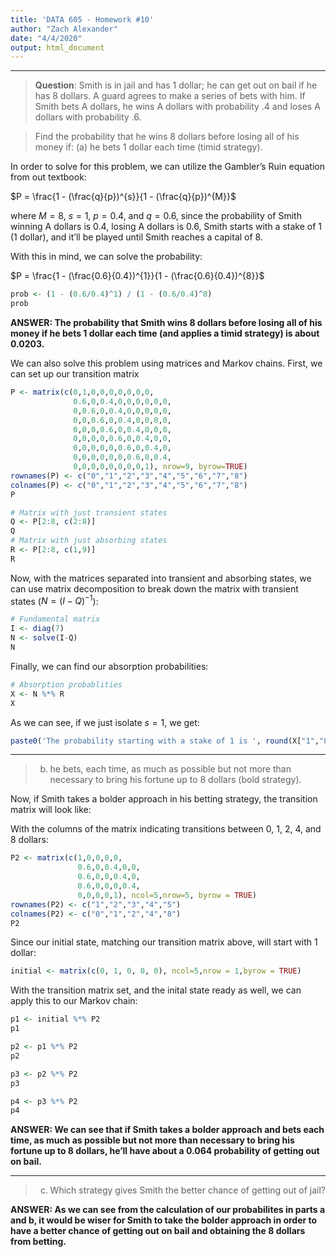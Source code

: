 ```yaml
---
title: 'DATA 605 - Homework #10'
author: "Zach Alexander"
date: "4/4/2020"
output: html_document
---
```


***

> **Question**: Smith is in jail and has 1 dollar; he can get out on bail if he has 8 dollars. A guard agrees to make a series of bets with him. If Smith bets A dollars, he wins A dollars with probability .4 and loses A dollars with probability .6.

> Find the probability that he wins 8 dollars before losing all of his money if:
(a) he bets 1 dollar each time (timid strategy).

In order to solve for this problem, we can utilize the Gambler's Ruin equation from out textbook: 

$P = \frac{1 - (\frac{q}{p})^{s}}{1 - (\frac{q}{p})^{M}}$  

where $M = 8$, $s = 1$, $p = 0.4$, and $q = 0.6$, since the probability of Smith winning A dollars is 0.4, losing A dollars is 0.6, Smith starts with a stake of 1 (1 dollar), and it'll be played until Smith reaches a capital of 8.  

With this in mind, we can solve the probability:  

$P = \frac{1 - (\frac{0.6}{0.4})^{1}}{1 - (\frac{0.6}{0.4})^{8}}$  

```r
prob <- (1 - (0.6/0.4)^1) / (1 - (0.6/0.4)^8)
prob
```

**ANSWER: The probability that Smith wins 8 dollars before losing all of his money if he bets 1 dollar each time (and applies a timid strategy) is about 0.0203.**  

We can also solve this problem using matrices and Markov chains. First, we can set up our transition matrix  

```r
P <- matrix(c(0,1,0,0,0,0,0,0,0,
              0.6,0,0.4,0,0,0,0,0,0,
              0,0.6,0,0.4,0,0,0,0,0,
              0,0,0.6,0,0.4,0,0,0,0,
              0,0,0,0.6,0,0.4,0,0,0,
              0,0,0,0,0.6,0,0.4,0,0,
              0,0,0,0,0,0.6,0,0.4,0,
              0,0,0,0,0,0,0.6,0,0.4,
              0,0,0,0,0,0,0,0,1), nrow=9, byrow=TRUE)
rownames(P) <- c("0","1","2","3","4","5","6","7","8")
colnames(P) <- c("0","1","2","3","4","5","6","7","8")
P

# Matrix with just transient states
Q <- P[2:8, c(2:8)]
Q
# Matrix with just absorbing states
R <- P[2:8, c(1,9)]
R
```

Now, with the matrices separated into transient and absorbing states, we can use matrix decomposition to break down the matrix with transient states ($N = (I - Q)^{-1}$): 
```r
# Fundamental matrix
I <- diag(7)
N <- solve(I-Q)
N

```

Finally, we can find our absorption probabilities:
```r
# Absorption probablities
X <- N %*% R
X
```

As we can see, if we just isolate $s = 1$, we get:  

```r
paste0('The probability starting with a stake of 1 is ', round(X["1","8"], 4), '.')
```
***

> (b) he bets, each time, as much as possible but not more than necessary to bring his fortune up to 8 dollars (bold strategy).

Now, if Smith takes a bolder approach in his betting strategy, the transition matrix will look like:  

\begin{equation}
  P = 
  \begin{bmatrix}
  1 & 0 & 0 & 0 & 0\\ 
  0.6 & 0 & 0.4 & 0 & 0\\ 
  0.6 & 0 & 0 & 0.4 & 0\\ 
  0.6 & 0 & 0 & 0 & 0.4\\ 
  0 & 0 & 0 & 0 & 1\\ 
  \end{bmatrix}
\end{equation}

With the columns of the matrix indicating transitions between 0, 1, 2, 4, and 8 dollars:  
```r
P2 <- matrix(c(1,0,0,0,0,
               0.6,0,0.4,0,0,
               0.6,0,0,0.4,0,
               0.6,0,0,0,0.4,
               0,0,0,0,1), ncol=5,nrow=5, byrow = TRUE)
rownames(P2) <- c("1","2","3","4","5")
colnames(P2) <- c("0","1","2","4","8")
P2
```

Since our initial state, matching our transition matrix above, will start with 1 dollar:

\begin{equation}
  initial = 
  \begin{bmatrix}
  0 & 1 & 0 & 0 & 0\\ 
  \end{bmatrix}
\end{equation}  


```r
initial <- matrix(c(0, 1, 0, 0, 0), ncol=5,nrow = 1,byrow = TRUE)
```

With the transition matrix set, and the inital state ready as well, we can apply this to our Markov chain:  

```r
p1 <- initial %*% P2
p1
```
```r
p2 <- p1 %*% P2
p2
```

```r
p3 <- p2 %*% P2
p3
```

```r
p4 <- p3 %*% P2
p4
```

**ANSWER: We can see that if Smith takes a bolder approach and bets each time, as much as possible but not more than necessary to bring his fortune up to 8 dollars, he'll have about a 0.064 probability of getting out on bail.**  

***

> (c) Which strategy gives Smith the better chance of getting out of jail?

**ANSWER: As we can see from the calculation of our probabilites in parts a and b, it would be wiser for Smith to take the bolder approach in order to have a better chance of getting out on bail and obtaining the 8 dollars from betting.**  
